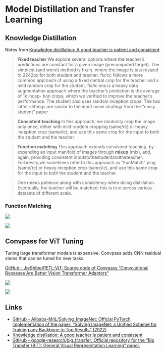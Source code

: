 # Model Distillation and Transfer Learning



## Knowledge Distillation


Notes from [Knowledge distillation: A good teacher is patient and consistent](https://arxiv.org/abs/2106.05237):
> **Fixed teacher**  We explore several options where the teacher’s predictions are constant for a given image (precomputed target). The simplest (and worst) method is fix/rs, where the image is just resized to 2242px for both student and teacher. fix/cc follows a more common approach of using a fixed central crop for the teacher and a mild random crop for the student. fix/ic ens is a heavy data augmentation approach where the teacher’s prediction is the average of 1k incep- tion crops, which we verified to improve the teacher’s performance. The student also uses random inception crops. The two latter settings are similar to the input noise strategy from the “noisy student” paper 

> **Consistent teaching** In this approach, we randomly crop the image only once, either with mild random cropping (same/rc) or heavy inception crop (same/ic), and use this same crop for the input to both the student and the teacher.

> **Function matching** This approach extends consistent teaching, by expanding an input manifold of images through **mixup** (mix), and, again, providing consistent inputstothestudentandtheteacher. Forbrevity,we sometimes refer to this approach as “FunMatch”
ping (same/rc) or heavy inception crop (same/ic), and use this same crop for the input to both the student and the teacher.

> One needs patience along with consistency when doing distillation. Eventually, the teacher will be matched; this is true across various datasets of different scale.

### Function Matching

![](./images/distill-function-matching.png)

![](./images/distill-matching-vs-labels.png)



## Convpass for ViT Tuning

Tuning large transformer models is expensive. Convpass adds CNN residual stems that can be tuned for new tasks.

[GitHub - JieShibo/PETL-ViT: Source code of Convpass “Convolutional Bypasses Are Better Vision Transformer Adapters”](https://github.com/JieShibo/PETL-ViT)

![](./images/distill-convpass.png)

![](./images/distill-convpass-few-shot.png)


## Links

- [GitHub - Alibaba-MIIL/Solving_ImageNet: Official PyTorch implementation of  the paper: “Solving ImageNet: a Unified Scheme for Training any Backbone to Top Results” (2022)](https://github.com/Alibaba-MIIL/Solving_ImageNet)
- [Knowledge distillation: A good teacher is patient and consistent](https://arxiv.org/abs/2106.05237)
- [GitHub - google-research/big_transfer: Official repository for the “Big Transfer (BiT): General Visual Representation Learning” paper.](https://github.com/google-research/big_transfer)